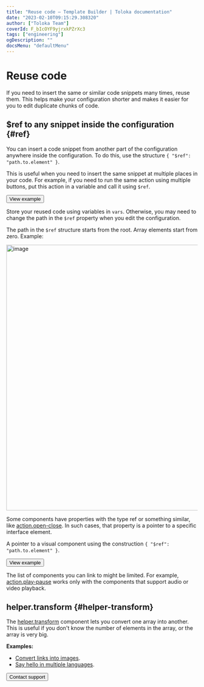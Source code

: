 ```yaml
---
title: "Reuse code — Template Builder | Toloka documentation"
date: "2023-02-10T09:15:29.308320"
author: ["Toloka Team"]
coverId: F_bIcOYF9yjrxkPZrXc3
tags: ["engineering"]
ogDescription: ""
docsMenu: "defaultMenu"
---
```


# Reuse code

If you need to insert the same or similar code snippets many times, reuse them. This helps make your configuration shorter and makes it easier for you to edit duplicate chunks of code.

## $ref to any snippet inside the configuration {#ref}

You can insert a code snippet from another part of the configuration anywhere inside the configuration. To do this, use the structure `{ "$ref": "path.to.element" }`.

This is useful when you need to insert the same snippet at multiple places in your code. For example, if you need to run the same action using multiple buttons, put this action in a variable and call it using `$ref`.

<Button themeColor="light" view="default" size="l" type="link" url="https://ya.cc/t/YYGrysCn3ttAe3">View example</Button>

<Note mode="tip" title="Tip">

Store your reused code using variables in `vars`. Otherwise, you may need to change the path in the `$ref` property when you edit the configuration.

</Note>

The path in the `$ref` structure starts from the root. Array elements start from zero. Example:

<Image width="700px" withBackground imageId="1675425389213" alt="image" />

<Note mode="note" title="Note">

Some components have properties with the type ref or something similar, like [action.open-close](/docs/template-builder/reference/action.open-close). In such cases, that property is a pointer to a specific interface element.

<Cut title="ref">

A pointer to a visual component using the construction `{ "$ref": "path.to.element" }`.

<Button themeColor="light" view="default" size="l" type="link" url="https://ya.cc/t/sUY1_L-A3ttEvD">View example</Button>

<Note mode="warning" title="Warning">

The list of components you can link to might be limited. For example, [action.play-pause](/docs/template-builder/reference/action.play-pause) works only with the components that support audio or video playback.

</Note>

</Cut>

</Note>

## helper.transform {#helper-transform}

The [helper.transform](/docs/template-builder/reference/helper.transform) component lets you convert one array into another. This is useful if you don't know the number of elements in the array, or the array is very big.

**Examples:**

- [Convert links into images](https://tb.toloka.dev/editor?locale=en&config=N4Igxg9gdgZglgcxALhMAOlABF9IBucApgO57JYbY64gAuAngA5Hm2GkB0ANnAM508AGkw1acOkQC2fNlTE48jFmzwALItxYAnTnW0BDKHxgRtU4aIV4J02SkpWFtZawd4AJgboHOcKEwAroIgItTOeEzeaqogcFIGCET2TjQAvmERcVB0EHKpYkrMbhR4HCR+CUmW4dYggdrc+bVZrrFePjwQYAZNoQV1UXQx7nGSFiADOGkDM7Vz05hpodlBdChoVjZVyWwA2qnqdHRMfMgA9OdgHlCcAt0A1nxQBkx+EOfxCAC0w4FSACM+OcAJwANgADCRznwGjAiNpviQDPgiAB9ADMABEAEIAeQAmjiAAo4jEADU4ACsmAgaoUQGpjqcLlcbndcmAni83nAPl9fmp-kDQZDofA+BpzEZvnw4Nw1BBAkRjuiAKoAQSxaoAMgAlPUACQAogBpam0+k0I4nM6Xa63e5c56vd6fKQ-P6A4HgqHnCDcDzfJiK3JogDixoAigAmADseIA6gAtABqqYtdMm1AAuksQGkgA).
- [Say hello in multiple languages](https://tb.toloka.dev/editor?config=N4Igxg9gdgZglgcxALhMAOlABF9IBucApgO57JYbY64gAuAngA5Hm2GkB0ANnAM508AGkw1acOkQC2fNgG1RYyoqW1GLNnnhFuAE06SAHoJAjqqvNwCGAIx2aQAdQAWVuln5YGEAK4AnLCgrKSIAfmEVJTwmazAiZwg9Ij8HACkIZygI8yiQXTcrNipVMTx1VhRafLorTjgoST8g7mySmmi3ZwcgkLxIsQBffqwBs1VikrLmCoo8Zx0WPzqYVsnwaF0JOGgi4dL6aYdIKE26bahOPyIARx84K91VtrxqwsqJtpwpjUqXgrqGslmk9Ph06F1fiAehU9jQhjlBmM1uCiFl3rCvgcfrMCMQSDx+CYkc8QBJpLJ0QjkYdIfNuIsDH4rFA+DAIH4pCCSWSZPIMbkABI6bgQLmgkCAfBBAAIggA4QQBMIIBWEEAQiBikkAIR80CsWD4yTexM+mIFiX1-P2Aqs3BFfSpqgAugbuQ1RZTDftyg4OPijESze11oCGrtbeKPbSFslOAArCD1VXinkUigKEOGj5uixYmZVf4isCW+MZsEQnE8m0Z1SjP3javU7E5moAxrA0y1zNMTrdYIw1OfeEVmgOtu0GwMBxCWi1-tu6dtWdKec4ed2xTwgamUlQJg+OgoNDrgZAA&locale=en).

<Button themeColor="light" view="default" size="l" type="link" url="/docs/guide/troubleshooting/support?form-source=template-builder-best-practices-reuse">Contact support</Button>
